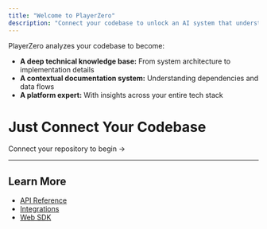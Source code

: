 ```yaml
---
title: "Welcome to PlayerZero"
description: "Connect your codebase to unlock an AI system that understands your entire technical stack."
---
```


PlayerZero analyzes your codebase to become:
- **A deep technical knowledge base:** From system architecture to implementation details
- **A contextual documentation system:** Understanding dependencies and data flows
- **A platform expert:** With insights across your entire tech stack

<div className="text-center py-16">

# Just Connect Your Codebase

<div className="max-w-xl mx-auto">
  <Card title="Start Now" icon="rocket" href={'/quickstart'} color="#4F46E5">
    <div className="text-xl font-bold">
      Connect your repository to begin →
    </div>
  </Card>
</div>

</div>

---

## Learn More
- [API Reference](/api-reference)
- [Integrations](/connector/introduction)
- [Web SDK](/api-reference/web/web-sdk)
